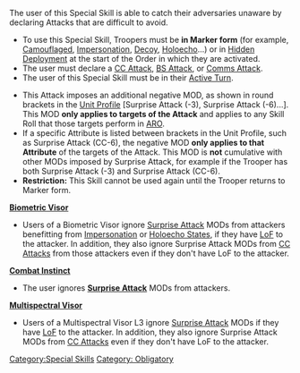 {{n5-section-special-skills}}


The user of this Special Skill is able to catch their adversaries unaware by declaring Attacks that are difficult to avoid.

{{css_skillbox |black| SURPRISE ATTACK | AUTOMATIC SKILL }}
{{skill-label | Obligatory }}
{{requirements}}
* To use this Special Skill, Troopers must be '''in Marker form''' (for example, [[Camouflaged]], [[Impersonation State | Impersonation]], [[Decoy]], [[Holoecho]]...) or in [[Hidden Deployment State | Hidden Deployment]] at the start of the Order in which they are activated.
* The user must declare a [[CC Attack]], [[BS Attack]], or [[Comms Attack]].
* The user of this Special Skill must be in their [[Active Turn]].
{{effects}}
* This Attack imposes an additional negative MOD, as shown in round brackets in the [[Unit Profile]] [Surprise Attack (-3), Surprise Attack (-6)...]. This MOD '''only applies to targets of the Attack''' and applies to any Skill Roll that those targets perform in [[ARO]].
* If a specific Attribute is listed between brackets in the Unit Profile, such as Surprise Attack (CC-6), the negative MOD '''only applies to that Attribute''' of the targets of the Attack. This MOD is '''not''' cumulative with other MODs imposed by Surprise Attack, for example if the Trooper has both Surprise Attack (-3) and Surprise Attack (CC-6).
* '''Restriction:''' This Skill cannot be used again until the Trooper returns to Marker form.
{{css_skillbox-end}}


{{see-also}}
'''[[Biometric Visor]]'''
* Users of a Biometric Visor ignore [[Surprise Attack]] MODs from attackers benefitting from [[Impersonation State | Impersonation]] or [[Holoecho State]]s, if they have [[LoF]] to the attacker. In addition, they also ignore Surprise Attack MODs from [[CC Attack]]s from those attackers even if they don't have LoF to the attacker.

'''[[Combat Instinct]]'''
* The user ignores '''[[Surprise Attack]]''' MODs from attackers.

'''[[Multispectral Visor | Multispectral Visor]]'''
* Users of a Multispectral Visor L3 ignore [[Surprise Attack]] MODs if they have [[LoF]] to the attacker. In addition, they also ignore Surprise Attack MODs from [[CC Attack]]s even if they don't have LoF to the attacker.
{{see-also-end}}



{{n5-section-special-skills}}



[[Category:Special Skills]]

<!-- Label and Trait categories. -->
[[Category: Obligatory ]]